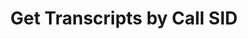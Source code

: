 ---
title: 'Get Transcripts by Call SID'
openapi: 'GET /api/v1/calls/sid/{call_sid}/transcripts'
--- 